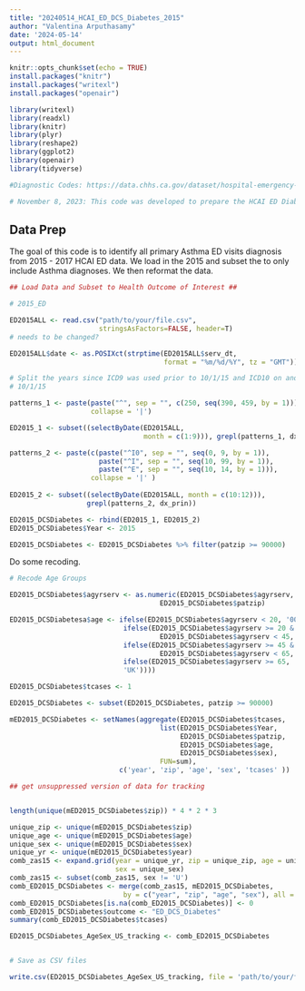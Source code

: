 ---
title: "20240514_HCAI_ED_DCS_Diabetes_2015"
author: "Valentina Arputhasamy"
date: '2024-05-14'
output: html_document
---


```{r setup, include=FALSE}
knitr::opts_chunk$set(echo = TRUE)
install.packages("knitr")
install.packages("writexl")
install.packages("openair")

library(writexl)
library(readxl)
library(knitr)
library(plyr)
library(reshape2)
library(ggplot2)
library(openair)
library(tidyverse)

#Diagnostic Codes: https://data.chhs.ca.gov/dataset/hospital-emergency-department-diagnosis-procedure-and-external-cause-codes

# November 8, 2023: This code was developed to prepare the HCAI ED Diabetes data for analysis. We will stratify by age (0-19; 20 - 44; 45 - 64; 65+) and sex (M, F) and merge 2016 with 2017 to sum total Diabetes ED visits by zip. ED visits in the ED file are treat and release only and do not include the ED visits that get hospitalized.  
```

## Data Prep 

The goal of this code is to identify all primary Asthma ED visits diagnosis from 2015 - 2017 HCAI ED data. We load in the 2015 and subset the to only include Asthma diagnoses. We then reformat the data. 

```{r setup, include=FALSE}

## Load Data and Subset to Health Outcome of Interest ##

# 2015_ED

ED2015ALL <- read.csv("path/to/your/file.csv", 
                      stringsAsFactors=FALSE, header=T) 
# needs to be changed?

ED2015ALL$date <- as.POSIXct(strptime(ED2015ALL$serv_dt, 
                                      format = "%m/%d/%Y", tz = "GMT"))

# Split the years since ICD9 was used prior to 10/1/15 and ICD10 on and after 
# 10/1/15

patterns_1 <- paste(paste("^", sep = "", c(250, seq(390, 459, by = 1))),
                    collapse = '|')

ED2015_1 <- subset((selectByDate(ED2015ALL, 
                                 month = c(1:9))), grepl(patterns_1, dx_prin))

patterns_2 <- paste(c(paste("^I0", sep = "", seq(0, 9, by = 1)), 
                      paste("^I", sep = "", seq(10, 99, by = 1)), 
                      paste("^E", sep = "", seq(10, 14, by = 1))), 
                    collapse = '|' )
  
ED2015_2 <- subset((selectByDate(ED2015ALL, month = c(10:12))), 
                   grepl(patterns_2, dx_prin))

ED2015_DCSDiabetes <- rbind(ED2015_1, ED2015_2)
ED2015_DCSDiabetes$Year <- 2015

ED2015_DCSDiabetes <- ED2015_DCSDiabetes %>% filter(patzip >= 90000)

```

Do some recoding. 

```{r setup, include=FALSE}

# Recode Age Groups

ED2015_DCSDiabetes$agyrserv <- as.numeric(ED2015_DCSDiabetes$agyrserv, 
                                     ED2015_DCSDiabetes$patzip)

ED2015_DCSDiabetesa$age <- ifelse(ED2015_DCSDiabetes$agyrserv < 20, '00_19',
                            ifelse(ED2015_DCSDiabetes$agyrserv >= 20 & 
                                     ED2015_DCSDiabetes$agyrserv < 45, '20_44',
                            ifelse(ED2015_DCSDiabetes$agyrserv >= 45 & 
                                     ED2015_DCSDiabetes$agyrserv < 65, '45_64',
                            ifelse(ED2015_DCSDiabetes$agyrserv >= 65, '65+',
                            'UK'))))

ED2015_DCSDiabetes$tcases <- 1

ED2015_DCSDiabetes <- subset(ED2015_DCSDiabetes, patzip >= 90000)

mED2015_DCSDiabetes <- setNames(aggregate(ED2015_DCSDiabetes$tcases, 
                                     list(ED2015_DCSDiabetes$Year, 
                                          ED2015_DCSDiabetes$patzip, 
                                          ED2015_DCSDiabetes$age, 
                                          ED2015_DCSDiabetes$sex), 
                                     FUN=sum), 
                           c('year', 'zip', 'age', 'sex', 'tcases' ))

## get unsuppressed version of data for tracking


length(unique(mED2015_DCSDiabetes$zip)) * 4 * 2 * 3

unique_zip <- unique(mED2015_DCSDiabetes$zip)
unique_age <- unique(mED2015_DCSDiabetes$age)
unique_sex <- unique(mED2015_DCSDiabetes$sex)
unique_yr <- unique(mED2015_DCSDiabetes$year)
comb_zas15 <- expand.grid(year = unique_yr, zip = unique_zip, age = unique_age,
                          sex = unique_sex)
comb_zas15 <- subset(comb_zas15, sex != 'U')
comb_ED2015_DCSDiabetes <- merge(comb_zas15, mED2015_DCSDiabetes,
                            by = c("year", "zip", "age", "sex"), all = TRUE)
comb_ED2015_DCSDiabetes[is.na(comb_ED2015_DCSDiabetes)] <- 0
comb_ED2015_DCSDiabetes$outcome <- "ED_DCS_Diabetes"
summary(comb_ED2015_DCSDiabetes$tcases)

ED2015_DCSDiabetes_AgeSex_US_tracking <- comb_ED2015_DCSDiabetes


# Save as CSV files

write.csv(ED2015_DCSDiabetes_AgeSex_US_tracking, file = 'path/to/your/file.csv')
```

